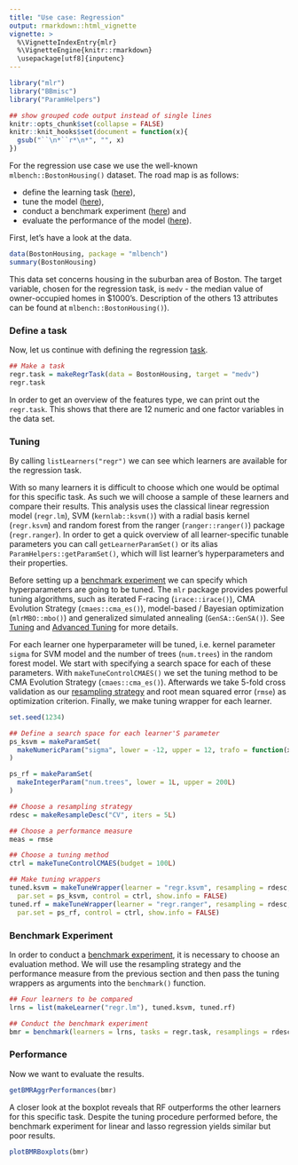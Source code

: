 ```yaml
---
title: "Use case: Regression"
output: rmarkdown::html_vignette
vignette: >
  %\VignetteIndexEntry{mlr}
  %\VignetteEngine{knitr::rmarkdown}
  \usepackage[utf8]{inputenc}
---
```


```r
library("mlr")
library("BBmisc")
library("ParamHelpers")

## show grouped code output instead of single lines
knitr::opts_chunk$set(collapse = FALSE)
knitr::knit_hooks$set(document = function(x){
  gsub("``\n*``r*\n*", "", x)
})
```

For the regression use case we use the well-known `mlbench::BostonHousing()` dataset. 
The road map is as follows:

* define the learning task  ([here](task.html)),
* tune the model ([here](tune.html)),
* conduct a benchmark experiment ([here](benchmark_experiments.html)) and
* evaluate the performance of the model ([here](performance.html)).

First, let's have a look at the data.

```r
data(BostonHousing, package = "mlbench")
summary(BostonHousing)
```

This data set concerns housing in the suburban area of Boston. 
The target variable, chosen for the regression task, is `medv` - the median value of owner-occupied homes in \$1000's. 
Description of the others 13 attributes can be found at `mlbench::BostonHousing()`).

### Define a task

Now, let us continue with defining the regression [task](task.html).

```r
## Make a task
regr.task = makeRegrTask(data = BostonHousing, target = "medv")
regr.task
```

In order to get an overview of the features type, we can print out the `regr.task`. 
This shows that there are 12 numeric and one factor variables in the data set.

### Tuning

By calling `listLearners("regr")` we can see which learners are available for the regression task.

With so many learners it is difficult to choose which one would be optimal for this specific task. 
As such we will choose a sample of these learners and compare their results. 
This analysis uses the classical linear regression model (`regr.lm`), SVM (`kernlab::ksvm()`) with a radial basis kernel (`regr.ksvm`) and random forest from the ranger (`ranger::ranger()`) package (`regr.ranger`). 
In order to get a quick overview of all learner-specific tunable parameters you can call `getLearnerParamSet()` or its alias `ParamHelpers::getParamSet()`, which will list learner's hyperparameters and their properties.

Before setting up a [benchmark experiment](benchmark_experiments.html) we can specify which hyperparameters are going to be tuned. 
The `mlr` package provides powerful tuning algorithms, such as iterated F-racing (`irace::irace()`), CMA Evolution Strategy (`cmaes::cma_es()`), model-based / Bayesian optimization (`mlrMBO::mbo()`) and generalized simulated annealing (`GenSA::GenSA()`). 
See [Tuning](tuning.html) and [Advanced Tuning](advanced_tune.html) for more details.

For each learner one hyperparameter will be tuned, i.e. kernel parameter `sigma` for SVM model and the number of trees (`num.trees`) in the random forest model. 
We start with specifying a search space for each of these parameters. 
With `makeTuneControlCMAES()` we set the tuning method to be CMA Evolution Strategy (`cmaes::cma_es()`). 
Afterwards we take 5-fold cross validation as our [resampling strategy](resample.html) and root mean squared error (`rmse`) as optimization criterion. 
Finally, we make tuning wrapper for each learner.

```r
set.seed(1234)

## Define a search space for each learner'S parameter
ps_ksvm = makeParamSet(
  makeNumericParam("sigma", lower = -12, upper = 12, trafo = function(x) 2^x)
)

ps_rf = makeParamSet(
  makeIntegerParam("num.trees", lower = 1L, upper = 200L)
)

## Choose a resampling strategy
rdesc = makeResampleDesc("CV", iters = 5L)

## Choose a performance measure
meas = rmse

## Choose a tuning method
ctrl = makeTuneControlCMAES(budget = 100L)

## Make tuning wrappers
tuned.ksvm = makeTuneWrapper(learner = "regr.ksvm", resampling = rdesc, measures = meas,
  par.set = ps_ksvm, control = ctrl, show.info = FALSE)
tuned.rf = makeTuneWrapper(learner = "regr.ranger", resampling = rdesc, measures = meas,
  par.set = ps_rf, control = ctrl, show.info = FALSE)
```

### Benchmark Experiment

In order to conduct a [benchmark experiment](benchmark_experiments.html), it is necessary to choose an evaluation method. 
We will use the resampling strategy and the performance measure from the previous section and then pass the tuning wrappers as arguments into the `benchmark()` function.

```r
## Four learners to be compared
lrns = list(makeLearner("regr.lm"), tuned.ksvm, tuned.rf)

## Conduct the benchmark experiment
bmr = benchmark(learners = lrns, tasks = regr.task, resamplings = rdesc, measures = rmse, show.info = FALSE)
```

### Performance

Now we want to evaluate the results.

```r
getBMRAggrPerformances(bmr)
```

A closer look at the boxplot reveals that RF outperforms the other learners for this specific task. 
Despite the tuning procedure performed before, the benchmark experiment for linear and lasso regression yields similar but poor results.

```r
plotBMRBoxplots(bmr)
```
